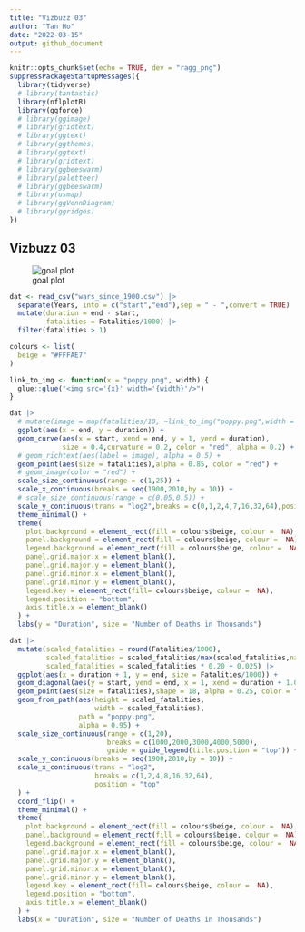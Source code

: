 ```yaml
---
title: "Vizbuzz 03"
author: "Tan Ho"
date: "2022-03-15"
output: github_document
---
```


```r
knitr::opts_chunk$set(echo = TRUE, dev = "ragg_png")
suppressPackageStartupMessages({
  library(tidyverse)
  # library(tantastic)
  library(nflplotR)
  library(ggforce)
  # library(ggimage)
  # library(gridtext)
  # library(ggtext)
  # library(ggthemes)
  # library(ggtext)
  # library(gridtext)
  # library(ggbeeswarm)
  # library(paletteer)
  # library(ggbeeswarm)
  # library(usmap)
  # library(ggVennDiagram)
  # library(ggridges)
})

```

## Vizbuzz 03

![goal plot](plot.png)

```r
dat <- read_csv("wars_since_1900.csv") |> 
  separate(Years, into = c("start","end"),sep = " - ",convert = TRUE) |> 
  mutate(duration = end - start,
         fatalities = Fatalities/1000) |> 
  filter(fatalities > 1)

colours <- list(
  beige = "#FFFAE7"
)

link_to_img <- function(x = "poppy.png", width) {
  glue::glue("<img src='{x}' width='{width}'/>")
}

```

```r
dat |>
  # mutate(image = map(fatalities/10, ~link_to_img("poppy.png",width = .x))) |> 
  ggplot(aes(x = end, y = duration)) + 
  geom_curve(aes(x = start, xend = end, y = 1, yend = duration), 
             size = 0.4,curvature = 0.2, color = "red", alpha = 0.2) +
  # geom_richtext(aes(label = image), alpha = 0.5) + 
  geom_point(aes(size = fatalities),alpha = 0.85, color = "red") +
  # geom_image(color = "red") +
  scale_size_continuous(range = c(1,25)) +
  scale_x_continuous(breaks = seq(1900,2010,by = 10)) +
  # scale_size_continuous(range = c(0.05,0.5)) +
  scale_y_continuous(trans = "log2",breaks = c(0,1,2,4,7,16,32,64),position = "right") +
  theme_minimal() +
  theme(
    plot.background = element_rect(fill = colours$beige, colour =  NA),
    panel.background = element_rect(fill = colours$beige, colour =  NA),
    legend.background = element_rect(fill = colours$beige, colour =  NA),
    panel.grid.major.x = element_blank(),
    panel.grid.major.y = element_blank(),
    panel.grid.minor.x = element_blank(),
    panel.grid.minor.y = element_blank(),
    legend.key = element_rect(fill= colours$beige, colour =  NA),
    legend.position = "bottom",
    axis.title.x = element_blank()
  ) + 
  labs(y = "Duration", size = "Number of Deaths in Thousands")
```


```r
dat |>
  mutate(scaled_fatalities = round(Fatalities/1000),
         scaled_fatalities = scaled_fatalities/max(scaled_fatalities,na.rm = T),
         scaled_fatalities = scaled_fatalities * 0.20 + 0.025) |> 
  ggplot(aes(x = duration + 1, y = end, size = Fatalities/1000)) + 
  geom_diagonal(aes(y = start, yend = end, x = 1, xend = duration + 1.01),color = "red",alpha = 0.2,inherit.aes = FALSE)+
  geom_point(aes(size = fatalities),shape = 18, alpha = 0.25, color = "red") +
  geom_from_path(aes(height = scaled_fatalities,
                     width = scaled_fatalities),
                 path = "poppy.png",
                 alpha = 0.95) + 
  scale_size_continuous(range = c(1,20),
                        breaks = c(1000,2000,3000,4000,5000),
                        guide = guide_legend(title.position = "top")) +
  scale_y_continuous(breaks = seq(1900,2010,by = 10)) +
  scale_x_continuous(trans = "log2",
                     breaks = c(1,2,4,8,16,32,64),
                     position = "top"
  ) +
  coord_flip() +
  theme_minimal() +
  theme(
    plot.background = element_rect(fill = colours$beige, colour =  NA),
    panel.background = element_rect(fill = colours$beige, colour =  NA),
    legend.background = element_rect(fill = colours$beige, colour =  NA),
    panel.grid.major.x = element_blank(),
    panel.grid.major.y = element_blank(),
    panel.grid.minor.x = element_blank(),
    panel.grid.minor.y = element_blank(),
    legend.key = element_rect(fill= colours$beige, colour =  NA),
    legend.position = "bottom",
    axis.title.x = element_blank()
  ) + 
  labs(x = "Duration", size = "Number of Deaths in Thousands")
```

